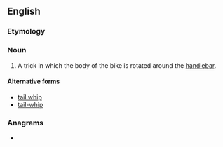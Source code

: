 ==English==
{{wikipedia}}

===Etymology===
{{compound|en|tail|whip}}

===Noun===
{{en-noun}}

# {{lb|en|cycling}} A trick in which the body of the bike is rotated around the [[handlebar]].

====Alternative forms====
* [[tail whip]]
* [[tail-whip]]

===Anagrams===
* {{anagrams|en|whiptail}}